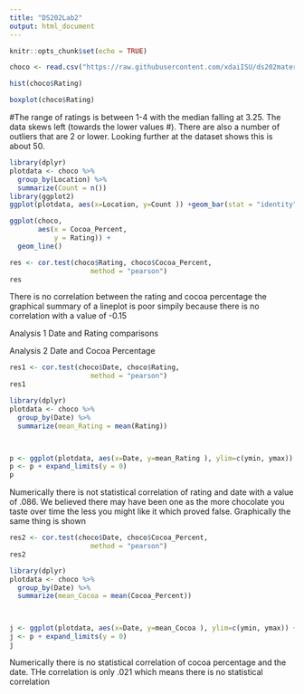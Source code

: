```yaml
---
title: "DS202Lab2"
output: html_document
---
```


```r
knitr::opts_chunk$set(echo = TRUE)
```

```r
choco <- read.csv("https://raw.githubusercontent.com/xdaiISU/ds202materials/master/hwlabs/data/choco.csv") 
```

```r
hist(choco$Rating)
```
```r
boxplot(choco$Rating)
```
#The range of ratings is between 1-4 with the median falling at 3.25. The data skews left (towards the lower values
#). There are also a number of outliers that are 2 or lower. Looking further at the dataset shows this is about 50.



```r
library(dplyr)
plotdata <- choco %>%
  group_by(Location) %>%
  summarize(Count = n())
library(ggplot2)
ggplot(plotdata, aes(x=Location, y=Count )) +geom_bar(stat = "identity") + theme(axis.text.x=element_text(angle=90, hjust=1))


```

```r
ggplot(choco, 
       aes(x = Cocoa_Percent, 
           y = Rating)) +
  geom_line()

```
```r
res <- cor.test(choco$Rating, choco$Cocoa_Percent, 
                    method = "pearson")
res
```
There is no correlation between the rating and cocoa percentage the graphical summary of a lineplot is poor simpily because there is no correlation with a value of -0.15

Analysis 1 Date and Rating comparisons

Analysis 2 Date and Cocoa Percentage


```r
res1 <- cor.test(choco$Date, choco$Rating, 
                    method = "pearson")
res1
```

```r
library(dplyr)
plotdata <- choco %>%
  group_by(Date) %>%
  summarize(mean_Rating = mean(Rating))



p <- ggplot(plotdata, aes(x=Date, y=mean_Rating ), ylim=c(ymin, ymax)) +geom_line(stat = "identity") + theme(axis.text.x=element_text(angle=90, hjust=1))
p <- p + expand_limits(y = 0)
p
```

Numerically there is not statistical correlation of rating and date with a value of .086. We believed there may have been one as the more chocolate you taste over time the less you might like it which proved false. Graphically the same thing is shown

```r
res2 <- cor.test(choco$Date, choco$Cocoa_Percent, 
                    method = "pearson")
res2
```
```r
library(dplyr)
plotdata <- choco %>%
  group_by(Date) %>%
  summarize(mean_Cocoa = mean(Cocoa_Percent))



j <- ggplot(plotdata, aes(x=Date, y=mean_Cocoa ), ylim=c(ymin, ymax)) +geom_line(stat = "identity") + theme(axis.text.x=element_text(angle=90, hjust=1))
j <- p + expand_limits(y = 0)
j
```

Numerically there is no statistical correlation of cocoa percentage and the date. THe correlation is only .021 which means there is no statistical correlation



